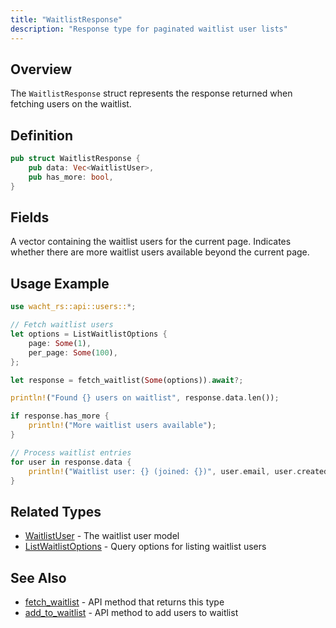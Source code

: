 ```yaml
---
title: "WaitlistResponse"
description: "Response type for paginated waitlist user lists"
---
```


## Overview

The `WaitlistResponse` struct represents the response returned when fetching users on the waitlist.

## Definition

```rust
pub struct WaitlistResponse {
    pub data: Vec<WaitlistUser>,
    pub has_more: bool,
}
```

## Fields

<ParamField path="data" type="Vec<WaitlistUser>" required>
  A vector containing the waitlist users for the current page.
</ParamField>

<ParamField path="has_more" type="bool" required>
  Indicates whether there are more waitlist users available beyond the current page.
</ParamField>

## Usage Example

```rust
use wacht_rs::api::users::*;

// Fetch waitlist users
let options = ListWaitlistOptions {
    page: Some(1),
    per_page: Some(100),
};

let response = fetch_waitlist(Some(options)).await?;

println!("Found {} users on waitlist", response.data.len());

if response.has_more {
    println!("More waitlist users available");
}

// Process waitlist entries
for user in response.data {
    println!("Waitlist user: {} (joined: {})", user.email, user.created_at);
}
```

## Related Types

- [WaitlistUser](/rust-sdk/types/waitlist-user) - The waitlist user model
- [ListWaitlistOptions](/rust-sdk/types/list-waitlist-options) - Query options for listing waitlist users

## See Also

- [fetch_waitlist](/rust-sdk/api/fetch-waitlist) - API method that returns this type
- [add_to_waitlist](/rust-sdk/api/add-to-waitlist) - API method to add users to waitlist
